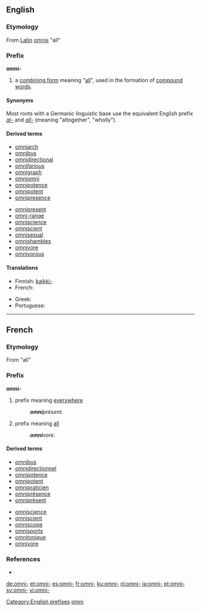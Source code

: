 ==English==

===Etymology===
From [[Latin]] [[omnis]] "all"

===Prefix===
'''omni-'''

# a [[combining form]] meaning "[[all]]", used in the formation of [[compound word]]s.

====Synonyms====
Most roots with a Germanic linguistic base use the equivalent English prefix ''[[al-]]'' and ''[[all-]]'' (meaning "altogether", "wholly").

====Derived terms====
{{top2}}
* [[omniarch]]
* [[omnibus]]
* [[omnidirectional]]
* [[omnifarious]]
* [[omnigraph]]
* [[omniomni]]
* [[omnipotence]]
* [[omnipotent]]
* [[omnipresence]]
{{mid2}}
* [[omnipresent]]
* [[omni-range]]
* [[omniscience]]
* [[omniscient]]
* [[omnisexual]]
* [[omnishambles]]
* [[omnivore]]
* [[omnivorous]]
{{bottom}}

====Translations====
{{trans-top|all}}
* Finnish: [[kaikki-]]
* French: {{t+|fr|omni-}}
{{trans-mid}}
* Greek: {{t+|el|παν-|tr=pan-|sc=Grek}}
* Portuguese: {{t-|pt|oni-}}
{{trans-bottom}}

[[Category:English prefixes]]

----

==French==

===Etymology===
From {{etyl|la|fr}} {{term|omni|lang=la}} "all"

===Prefix===
'''omni-'''

# prefix meaning [[everywhere]]
#: '''''omni'''présent.''
# prefix meaning [[all]]
#: '''''omni'''vore.''

====Derived terms====
{{top2}}
* [[omnibus]]
* [[omnidirectionnel]]
* [[omnipotence]]
* [[omnipotent]]
* [[omnipraticien]]
* [[omniprésence]]
* [[omniprésent]]
{{mid2}}
* [[omniscience]]
* [[omniscient]]
* [[omniscope]]
* [[omnisports]]
* [[omnitonique]]
* [[omnivore]]
{{bottom}}

===References===
* {{R:TLFi}}

[[Category:French prefixes|omni]]

[[de:omni-]]
[[et:omni-]]
[[es:omni-]]
[[fr:omni-]]
[[ku:omni-]]
[[nl:omni-]]
[[ja:omni-]]
[[pt:omni-]]
[[sv:omni-]]
[[vi:omni-]]